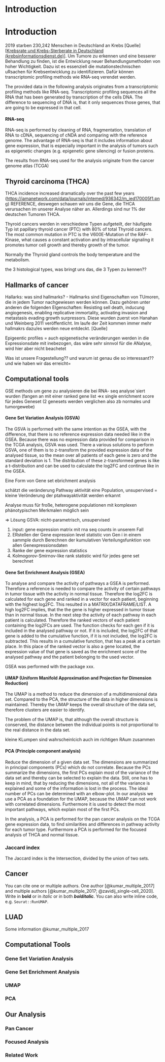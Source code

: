 # Introduction

# Introduction

2019 starben 230,242 Menschen in Deutschland an Krebs \[Quelle\] \[[Krebsrate und Krebs-Sterberate in Deutschland (krebsinformationsdienst.de)](https://www.krebsinformationsdienst.de/tumorarten/grundlagen/krebsstatistiken.php)\]. Um Tumore zu erkennen und eine besserer Behandlung zu finden, ist die Entwicklung neuer Behandlungsmethoden von hoher Wichtigkeit. Dazu ist es essenziell die mutationstechnischen uRsachen für Krebsentwicklung zu identifizieren. Dafür können transcriptomic profiling methods wie RNA-seq verendet werden.

The provided data in the following analysis originates from a transcriptomic profiling methods like RNA-seq. Transcriptomic profiling sequences all the RNA that has been generated by transcription of the cells DNA. The difference to sequencing of DNA is, that it only sequences those genes, that are going to be expressed in that cell.

#### RNA-seq

RNA-seq is performed by cleaning of RNA, fragmentation, translation of RNA to cDNA, sequencing of cNDA and comparing with the reference genome. The advantage of RNA-seq is that it includes information about gene expression, that is especially important in the analysis of tumors such as epigenetic changes (e.g. epigenetic gene silencing) or fusion proteins.

The results from RNA-seq used for the analysis originate from the cancer genome atlas (TCGA)

## Thyroid carcinoma (THCA)

THCA incidence increased dramatically over the past few years (<https://jamanetwork.com/data/journals/intemed/936342/m_ied170005f1.png>) REFERENCE, deswegen schauen wir uns die Gene, die THCA verursachen im unserer Analyse näher an. Allerdings sind nur 1% der deutschen Tumoren THCA.

Thyroid cancers werden in verschiedene Typen aufgeteilt, der häufigste Typ ist papillary thyroid cancer (PTC) with 80% of total Thyroid cancers. The most common mutation in PTC is the V600E-Mutation of the RAF-Kinase, what causes a constant activation and by intracellular signaling it promotes tumor cell growth and thereby growth of the tumor.

Normally the Thyroid gland controls the body temperature and the metabolism.

the 3 histological types, was bringt uns das, die 3 Typen zu kennen??

## Hallmarks of cancer

Hallarks: was sind hallmarks? - Hallmarks sind Eigenschaften von TUmoren, die in jedem Tumor nachgewiesen werden können. Dazu gehören unter anderen die folgenden EIgenschaften: Resisting sell death, inducung angiogenesis, enabling replicative immortality, activating invasion and metastasis evading growth surpressors. Diese wurden zuerst von Hanahan und Weinberg 2011 veröffentlicht. Im laufe der Zeit kommen immer mehr hallmakrs dazu/es werden neue entdeckt. \[Quelle\]

Epigeentic profiles = auch epigenetische veränderungen werden in die Expressionsdate mit inebezogen, das wäre sehr sinnvol für die ANalyse, wird hier aber nicht beachetet

Was ist unsere Fragestellung?? und warum ist genau die so interessant?? und wie haben wir das erreicht=

## Computational tools

GSE methods um gene zu analysieren die bei RNA- seq analyse´siert wurden (fangen an mit einer ranked gene list =>x single enrichment score für jedes Geneset (2 genesets werden verglichen also zb normales und tumorgewebe)

#### Gene Set Variation Analysis (GSVA)

The GSVA is performed with the same intention as the GSEA, with the difference, that there is no reference expression data needed like in the GSEA. Because there was no expression data provided for comparison in the TCGA analysis, GSVA was used. There a various solutions to perform GSVA, one of them is to z-transform the provided expression data of the analysed tissue, so the mean over all patients of each gene is zero and the standard deviation is 1. The distribution of these z-transformed genes is like a t-distribution and can be used to calculate the log2FC and continue like in the GSEA.

Eine Form von Gene set ebrichment analysis

schätzt die veränderung Pathway aktivität eine Population, unsupervised = kleine Verönderung der ptahwayaktivität werden erkannt

Analyse muss für froße, heterogene populationen mit komplexen phänotypischen Merkmalen möglich sein

=> Lösung GSVA: nicht-parametrisch, unsupervised

1.  input: gene expression matrix mit rna seq counts in unserem Fall
2.  ERstellen der Gene expression level statistic von Gen i in einem sammple durch Berechnen der kumulativen Verteilungsfunktion von allen Genexpressionsdaten
3.  Ranke der gene expression statistics
4.  Kolmogorov-Smirnov-like rank statistic wird für jedes gene set berechnet

#### Gene Set Enrichment Analysis (GSEA)

To analyse and compare the activity of pathways a GSEA is performed. Therefore a reference is needed to compare the activity of certain pathways in tumor tissue with the activity in normal tissue. Therefore the log2FC is calculated for each gene and ranked in a vector for each patient, beginning with the highest log2FC. This resulted in a MATRIX/DATAFRAME/LIST. A high log2FC implies, that the the gene is higher expressed in tumor tissue than in normal tissue. In the next step the activity of each pathway in each patient is calculated. Therefore the ranked vectors of each patient containing the log2FCs are used. The function checks for each gen if it is included in the analysed pathway or not. If it is included, the log2FC of that gene is added to the cumulative function, if it is not included, the log2FC is subtracted. This results in a cumulative function, that has a peak at a certain place. In this place of the ranked vector is also a gene located, the expression value of that gene is saved as the enrichment score of the analysed pathway and the patient belonging to the used vector.

GSEA was performed with the package xxx.

#### UMAP (**Uniform Manifold Approximation and Projection for Dimension Reduction)**

The UMAP is a method to reduce the dimension of a multidimensional data set. Compared to the PCA, the structure of the data in higher dimensions is maintained. Thereby the UMAP keeps the overall structure of the data set, therefore clusters are easier to identify.

The problem of the UMAP is, that although the overall structure is conserved, the distance between the individual points is not proportional to the real distance in the data set.

kleine KLumpen sind wahrscheinlcich auch im richtigen RAum zusammen

#### PCA (Principle component analysis)

Reduce the dimension of a given data set. The dimensions are summarized in principal components (PCs) which do not correlate. Because the PCs summarize the dimensions, the first PCs explain most of the variance of the data set and thereby can be selected to explain the data. Still, one has to keep in mind, that by reducing the dimensions, not all of the variance is explained and some of the information is lost in the process. The ideal number of PCs can be determined with an elbow-plot. In our analysis we use a PCA as a foundation for the UMAP, because the UMAP can not work with correlated dimensions. Furthermore it is used to detect the most important pathways, which explain most of the first PCs.

In the analysis, a PCA is performed for the pan cancer analysis on the TCGA gene expression data, to find similarities and differences in pathway activity for each tumor type. Furthermore a PCA is performed for the focused analysis of THCA and normal tissue.

### Jaccard index

The Jaccard index is the Intersection, divided by the union of two sets.

## Cancer

You can cite one or multiple authors. One author [@kumar_multiple_2017] and multiple authors [@kumar_multiple_2017; @zavidij_single-cell_2020]. Write in **bold** or in *italic* or in both ***bolditalic***. You can also write inline code, e.g. `Seurat::RunUMAP`.

## LUAD

Some information @kumar_multiple_2017

## Computational Tools

### Gene Set Variation Analysis

### Gene Set Enrichment Analysis

### UMAP

### PCA

## Our Analysis

### Pan Cancer

### Focused Analysis

### Related Work
